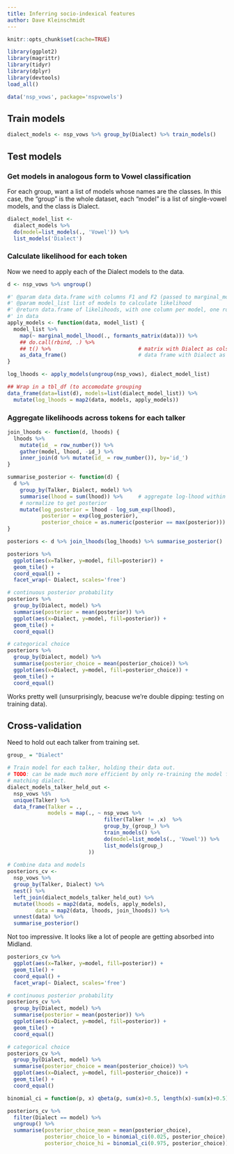 ```yaml
---
title: Inferring socio-indexical features
author: Dave Kleinschmidt
---
```


```r

knitr::opts_chunk$set(cache=TRUE)

library(ggplot2)
library(magrittr)
library(tidyr)
library(dplyr)
library(devtools)
load_all()

data('nsp_vows', package='nspvowels')

```


## Train models

```r

dialect_models <- nsp_vows %>% group_by(Dialect) %>% train_models()

```


## Test models

### Get models in analogous form to Vowel classification

For each group, want a list of models whose names are the classes. In this case, the "group" is the whole dataset, each "model" is a list of single-vowel models, and the class is Dialect.

```r

dialect_model_list <-
  dialect_models %>%
  do(model=list_models(., 'Vowel')) %>%
  list_models('Dialect')

```

### Calculate likelihood for each token

Now we need to apply each of the Dialect models to the data.

```r

d <- nsp_vows %>% ungroup()

#' @param data data.frame with columns F1 and F2 (passed to marginal_model_lhood)
#' @param model_list list of models to calculate likelihood
#' @return data.frame of likelihoods, with one column per model, one row per row
#' in data
apply_models <- function(data, model_list) {
  model_list %>%
    map(~ marginal_model_lhood(., formants_matrix(data))) %>%
    ## do.call(rbind, .) %>%
    ## t() %>%                            # matrix with Dialect as cols
    as_data_frame()                       # data frame with Dialect as cols
}

log_lhoods <- apply_models(ungroup(nsp_vows), dialect_model_list)

```

```r
## Wrap in a tbl_df (to accomodate grouping
data_frame(data=list(d), models=list(dialect_model_list)) %>%
  mutate(log_lhoods = map2(data, models, apply_models))
```

### Aggregate likelihoods across tokens for each talker

```r

join_lhoods <- function(d, lhoods) {
  lhoods %>%
    mutate(id_ = row_number()) %>%
    gather(model, lhood, -id_) %>%
    inner_join(d %>% mutate(id_ = row_number()), by='id_')
}

summarise_posterior <- function(d) {
  d %>%
    group_by(Talker, Dialect, model) %>%
    summarise(lhood = sum(lhood)) %>%     # aggregate log-lhood within talkers
    # normalize to get posterior
    mutate(log_posterior = lhood - log_sum_exp(lhood),
           posterior = exp(log_posterior),
           posterior_choice = as.numeric(posterior == max(posterior)))
}

posteriors <- d %>% join_lhoods(log_lhoods) %>% summarise_posterior()

```

```r

posteriors %>%
  ggplot(aes(x=Talker, y=model, fill=posterior)) +
  geom_tile() +
  coord_equal() +
  facet_wrap(~ Dialect, scales='free')

```

```r

# continuous posterior probability
posteriors %>%
  group_by(Dialect, model) %>%
  summarise(posterior = mean(posterior)) %>%
  ggplot(aes(x=Dialect, y=model, fill=posterior)) +
  geom_tile() +
  coord_equal()

# categorical choice
posteriors %>%
  group_by(Dialect, model) %>%
  summarise(posterior_choice = mean(posterior_choice)) %>%
  ggplot(aes(x=Dialect, y=model, fill=posterior_choice)) +
  geom_tile() +
  coord_equal()

```



Works pretty well (unsurprisingly, beacuse we're double dipping: testing on training data).

## Cross-validation

Need to hold out each talker from training set.

```r

group_ = "Dialect"

# Train model for each talker, holding their data out.
# TODO: can be made much more efficient by only re-training the model for the
# matching dialect.
dialect_models_talker_held_out <-
  nsp_vows %$%
  unique(Talker) %>%
  data_frame(Talker = .,
             models = map(., ~ nsp_vows %>%
                               filter(Talker != .x)  %>%
                               group_by_(group_) %>%
                               train_models() %>%
                               do(model=list_models(., 'Vowel')) %>%
                               list_models(group_)
                          ))
  
# Combine data and models
posteriors_cv <-
  nsp_vows %>%
  group_by(Talker, Dialect) %>%
  nest() %>%
  left_join(dialect_models_talker_held_out) %>%
  mutate(lhoods = map2(data, models, apply_models),
         data = map2(data, lhoods, join_lhoods)) %>%
  unnest(data) %>%
  summarise_posterior()

```

Not too impressive. It looks like a lot of people are getting absorbed into Midland.

```r

posteriors_cv %>%
  ggplot(aes(x=Talker, y=model, fill=posterior)) +
  geom_tile() +
  coord_equal() +
  facet_wrap(~ Dialect, scales='free')

```


```r

# continuous posterior probability
posteriors_cv %>%
  group_by(Dialect, model) %>%
  summarise(posterior = mean(posterior)) %>%
  ggplot(aes(x=Dialect, y=model, fill=posterior)) +
  geom_tile() +
  coord_equal()

# categorical choice
posteriors_cv %>%
  group_by(Dialect, model) %>%
  summarise(posterior_choice = mean(posterior_choice)) %>%
  ggplot(aes(x=Dialect, y=model, fill=posterior_choice)) +
  geom_tile() +
  coord_equal()

```

```r

binomial_ci = function(p, x) qbeta(p, sum(x)+0.5, length(x)-sum(x)+0.5)

posteriors_cv %>%
  filter(Dialect == model) %>%
  ungroup() %>%
  summarise(posterior_choice_mean = mean(posterior_choice),
            posterior_choice_lo = binomial_ci(0.025, posterior_choice),
            posterior_choice_hi = binomial_ci(0.975, posterior_choice))

```
